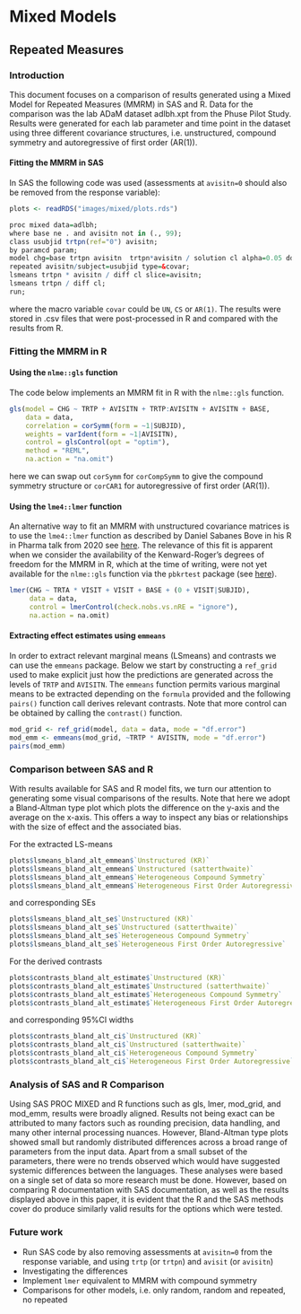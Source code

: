 # Mixed Models

## Repeated Measures

### Introduction

This document focuses on a comparison of results generated using a Mixed Model for Repeated Measures (MMRM) in SAS and R. Data for the comparison was the lab ADaM dataset adlbh.xpt from the Phuse Pilot Study. Results were generated for each lab parameter and time point in the dataset using three different covariance structures, i.e. unstructured, compound symmetry and autoregressive of first order (AR(1)).

#### Fitting the MMRM in SAS

In SAS the following code was used (assessments at `avisitn=0` should also be removed from the response variable):

```r
plots <- readRDS("images/mixed/plots.rds")
```


```r
proc mixed data=adlbh;
where base ne . and avisitn not in (., 99);
class usubjid trtpn(ref="0") avisitn;
by paramcd param;
model chg=base trtpn avisitn  trtpn*avisitn / solution cl alpha=0.05 ddfm=KR;
repeated avisitn/subject=usubjid type=&covar;
lsmeans trtpn * avisitn / diff cl slice=avisitn;
lsmeans trtpn / diff cl;
run;
```

where the macro variable `covar` could be `UN`, `CS` or `AR(1)`. The results were stored in .csv files that were post-processed in R and compared with the results from R.

### Fitting the MMRM in R

#### Using the `nlme::gls` function

The code below implements an MMRM fit in R with the `nlme::gls` function.

```r
gls(model = CHG ~ TRTP + AVISITN + TRTP:AVISITN + AVISITN + BASE,
    data = data,
    correlation = corSymm(form = ~1|SUBJID),
    weights = varIdent(form = ~1|AVISITN),
    control = glsControl(opt = "optim"),
    method = "REML",
    na.action = "na.omit")
```

here we can swap out `corSymm` for `corCompSymm` to give the compound symmetry structure or `corCAR1` for autoregressive of first order (AR(1)).

#### Using the `lme4::lmer` function

An alternative way to fit an MMRM with unstructured covariance matrices is to use the `lme4::lmer` function as described by Daniel Sabanes Bove in his R in Pharma talk from 2020 see [here](https://github.com/rinpharma/2020_presentations/blob/main/talks_folder/2020-Sabanes_Bove-Implementing_MMRM_in_R.pdf). The relevance of this fit is apparent when we consider the availability of the Kenward-Roger's degrees of freedom for the MMRM in R, which at the time of writing, were not yet available for the `nlme::gls` function via the `pbkrtest` package (see [here](https://people.math.aau.dk/~sorenh/software/pbkrtest/#NEWS)).

```r
lmer(CHG ~ TRTA * VISIT + VISIT + BASE + (0 + VISIT|SUBJID),
     data = data,
     control = lmerControl(check.nobs.vs.nRE = "ignore"),
     na.action = na.omit)
```

#### Extracting effect estimates using `emmeans`

In order to extract relevant marginal means (LSmeans) and contrasts we can use the `emmeans` package. Below we start by constructing a `ref_grid` used to make explicit just how the predictions are generated across the levels of `TRTP` and `AVISITN`. The `emmeans` function permits various marginal means to be extracted depending on the `formula` provided and the following `pairs()` function call derives relevant contrasts. Note that more control can be obtained by calling the `contrast()` function.

```r
mod_grid <- ref_grid(model, data = data, mode = "df.error")
mod_emm <- emmeans(mod_grid, ~TRTP * AVISITN, mode = "df.error") 
pairs(mod_emm) 
```

### Comparison between SAS and R

With results available for SAS and R model fits, we turn our attention to generating some visual comparisons of the results. Note that here we adopt a Bland-Altman type plot which plots the difference on the y-axis and the average on the x-axis. This offers a way to inspect any bias or relationships with the size of effect and the associated bias.

For the extracted LS-means

```r
plots$lsmeans_bland_alt_emmean$`Unstructured (KR)`
plots$lsmeans_bland_alt_emmean$`Unstructured (satterthwaite)`
plots$lsmeans_bland_alt_emmean$`Heterogeneous Compound Symmetry`
plots$lsmeans_bland_alt_emmean$`Heterogeneous First Order Autoregressive`
```

and corresponding SEs

```r
plots$lsmeans_bland_alt_se$`Unstructured (KR)`
plots$lsmeans_bland_alt_se$`Unstructured (satterthwaite)`
plots$lsmeans_bland_alt_se$`Heterogeneous Compound Symmetry`
plots$lsmeans_bland_alt_se$`Heterogeneous First Order Autoregressive`
```

For the derived contrasts

```r
plots$contrasts_bland_alt_estimate$`Unstructured (KR)`
plots$contrasts_bland_alt_estimate$`Unstructured (satterthwaite)`
plots$contrasts_bland_alt_estimate$`Heterogeneous Compound Symmetry`
plots$contrasts_bland_alt_estimate$`Heterogeneous First Order Autoregressive`
```

and corresponding 95%CI widths

```r
plots$contrasts_bland_alt_ci$`Unstructured (KR)`
plots$contrasts_bland_alt_ci$`Unstructured (satterthwaite)`
plots$contrasts_bland_alt_ci$`Heterogeneous Compound Symmetry`
plots$contrasts_bland_alt_ci$`Heterogeneous First Order Autoregressive`
```

### Analysis of SAS and R Comparison

Using SAS PROC MIXED and R functions such as gls, lmer, mod_grid, and mod_emm, results were broadly aligned. Results not being exact can be attributed to many factors such as rounding precision, data handling, and many other internal processing nuances.  However, Bland-Altman type plots showed small but randomly distributed differences across a broad range of parameters from the input data.  Apart from a small subset of the parameters, there were no trends observed which would have suggested systemic differences between the languages.  These analyses were based on a single set of data so more research must be done. However, based on comparing R documentation with SAS documentation, as well as the results displayed above in this paper, it is evident that the R and the SAS methods cover do produce similarly valid results for the options which were tested.

### Future work

-   Run SAS code by also removing assessments at `avisitn=0` from the response variable, and using `trtp` (or `trtpn`) and `avisit` (or `avisitn`)
-   Investigating the differences
-   Implement `lmer` equivalent to MMRM with compound symmetry
-   Comparisons for other models, i.e. only random, random and repeated, no repeated
